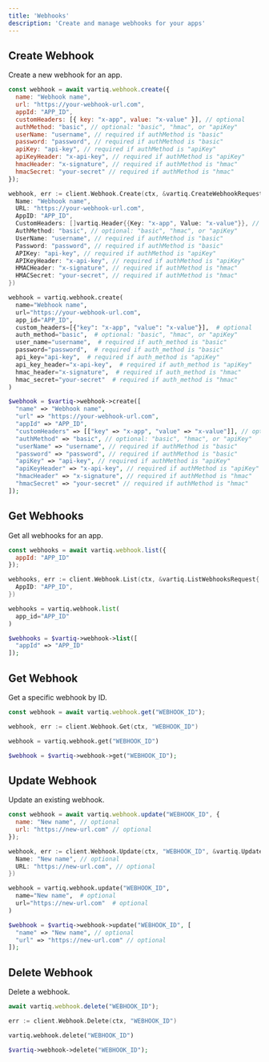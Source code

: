 ```yaml
---
title: 'Webhooks'
description: 'Create and manage webhooks for your apps'
---
```


## Create Webhook

Create a new webhook for an app.

<CodeGroup>

```javascript JavaScript
const webhook = await vartiq.webhook.create({
  name: "Webhook name",
  url: "https://your-webhook-url.com",
  appId: "APP_ID",
  customHeaders: [{ key: "x-app", value: "x-value" }], // optional
  authMethod: "basic", // optional: "basic", "hmac", or "apiKey"
  userName: "username", // required if authMethod is "basic"
  password: "password", // required if authMethod is "basic"
  apiKey: "api-key", // required if authMethod is "apiKey"
  apiKeyHeader: "x-api-key", // required if authMethod is "apiKey"
  hmacHeader: "x-signature", // required if authMethod is "hmac"
  hmacSecret: "your-secret" // required if authMethod is "hmac"
});
```

```go Go
webhook, err := client.Webhook.Create(ctx, &vartiq.CreateWebhookRequest{
  Name: "Webhook name",
  URL: "https://your-webhook-url.com",
  AppID: "APP_ID",
  CustomHeaders: []vartiq.Header{{Key: "x-app", Value: "x-value"}}, // optional
  AuthMethod: "basic", // optional: "basic", "hmac", or "apiKey"
  UserName: "username", // required if authMethod is "basic"
  Password: "password", // required if authMethod is "basic"
  APIKey: "api-key", // required if authMethod is "apiKey"
  APIKeyHeader: "x-api-key", // required if authMethod is "apiKey"
  HMACHeader: "x-signature", // required if authMethod is "hmac"
  HMACSecret: "your-secret", // required if authMethod is "hmac"
})
```

```python Python
webhook = vartiq.webhook.create(
  name="Webhook name",
  url="https://your-webhook-url.com",
  app_id="APP_ID",
  custom_headers=[{"key": "x-app", "value": "x-value"}],  # optional
  auth_method="basic",  # optional: "basic", "hmac", or "apiKey"
  user_name="username",  # required if auth_method is "basic"
  password="password",  # required if auth_method is "basic"
  api_key="api-key",  # required if auth_method is "apiKey"
  api_key_header="x-api-key",  # required if auth_method is "apiKey"
  hmac_header="x-signature",  # required if auth_method is "hmac"
  hmac_secret="your-secret"  # required if auth_method is "hmac"
)
```

```php PHP
$webhook = $vartiq->webhook->create([
  "name" => "Webhook name",
  "url" => "https://your-webhook-url.com",
  "appId" => "APP_ID",
  "customHeaders" => [["key" => "x-app", "value" => "x-value"]], // optional
  "authMethod" => "basic", // optional: "basic", "hmac", or "apiKey"
  "userName" => "username", // required if authMethod is "basic"
  "password" => "password", // required if authMethod is "basic"
  "apiKey" => "api-key", // required if authMethod is "apiKey"
  "apiKeyHeader" => "x-api-key", // required if authMethod is "apiKey"
  "hmacHeader" => "x-signature", // required if authMethod is "hmac"
  "hmacSecret" => "your-secret" // required if authMethod is "hmac"
]);
```

</CodeGroup>

## Get Webhooks

Get all webhooks for an app.

<CodeGroup>

```javascript JavaScript
const webhooks = await vartiq.webhook.list({
  appId: "APP_ID"
});
```

```go Go
webhooks, err := client.Webhook.List(ctx, &vartiq.ListWebhooksRequest{
  AppID: "APP_ID",
})
```

```python Python
webhooks = vartiq.webhook.list(
  app_id="APP_ID"
)
```

```php PHP
$webhooks = $vartiq->webhook->list([
  "appId" => "APP_ID"
]);
```

</CodeGroup>

## Get Webhook

Get a specific webhook by ID.

<CodeGroup>

```javascript JavaScript
const webhook = await vartiq.webhook.get("WEBHOOK_ID");
```

```go Go
webhook, err := client.Webhook.Get(ctx, "WEBHOOK_ID")
```

```python Python
webhook = vartiq.webhook.get("WEBHOOK_ID")
```

```php PHP
$webhook = $vartiq->webhook->get("WEBHOOK_ID");
```

</CodeGroup>

## Update Webhook

Update an existing webhook.

<CodeGroup>

```javascript JavaScript
const webhook = await vartiq.webhook.update("WEBHOOK_ID", {
  name: "New name", // optional
  url: "https://new-url.com" // optional
});
```

```go Go
webhook, err := client.Webhook.Update(ctx, "WEBHOOK_ID", &vartiq.UpdateWebhookRequest{
  Name: "New name", // optional
  URL: "https://new-url.com", // optional
})
```

```python Python
webhook = vartiq.webhook.update("WEBHOOK_ID",
  name="New name",  # optional
  url="https://new-url.com"  # optional
)
```

```php PHP
$webhook = $vartiq->webhook->update("WEBHOOK_ID", [
  "name" => "New name", // optional
  "url" => "https://new-url.com" // optional
]);
```

</CodeGroup>

## Delete Webhook

Delete a webhook.

<CodeGroup>

```javascript JavaScript
await vartiq.webhook.delete("WEBHOOK_ID");
```

```go Go
err := client.Webhook.Delete(ctx, "WEBHOOK_ID")
```

```python Python
vartiq.webhook.delete("WEBHOOK_ID")
```

```php PHP
$vartiq->webhook->delete("WEBHOOK_ID");
```

</CodeGroup> 